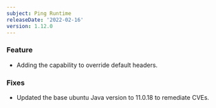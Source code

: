 ```yaml
---
subject: Ping Runtime
releaseDate: '2022-02-16'
version: 1.12.0
---
```


### Feature

* Adding the capability to override default headers.

### Fixes 
* Updated the base ubuntu Java version to 11.0.18 to remediate CVEs.
